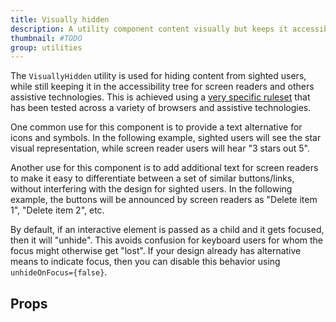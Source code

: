 ```yaml
---
title: Visually hidden
description: A utility component content visually but keeps it accessible to assistive technologies.
thumbnail: #TODO
group: utilities
---
```


The `VisuallyHidden` utility is used for hiding content from sighted users, while still keeping it in the accessibility tree for screen readers and others assistive technologies. This is achieved using a [very specific ruleset](https://www.tpgi.com/the-anatomy-of-visually-hidden/) that has been tested across a variety of browsers and assistive technologies.

One common use for this component is to provide a text alternative for icons and symbols. In the following example, sighted users will see the star visual representation, while screen reader users will hear "3 stars out 5".

<LiveExample src='VisuallyHidden.icon.jsx'>
  <AllExamples.VisuallyHiddenIconExample client:load />
</LiveExample>

Another use for this component is to add additional text for screen readers to make it easy to differentiate between a set of similar buttons/links, without interfering with the design for sighted users. In the following example, the buttons will be announced by screen readers as "Delete item 1", "Delete item 2", etc.

<LiveExample src='VisuallyHidden.moretext.jsx'>
  <AllExamples.VisuallyHiddenMoreTextExample client:load />
</LiveExample>

By default, if an interactive element is passed as a child and it gets focused, then it will "unhide". This avoids confusion for keyboard users for whom the focus might otherwise get "lost". If your design already has alternative means to indicate focus, then you can disable this behavior using `unhideOnFocus={false}`.

## Props

<PropsTable path='@itwin/itwinui-react/esm/core/VisuallyHidden/VisuallyHidden.d.ts' />
